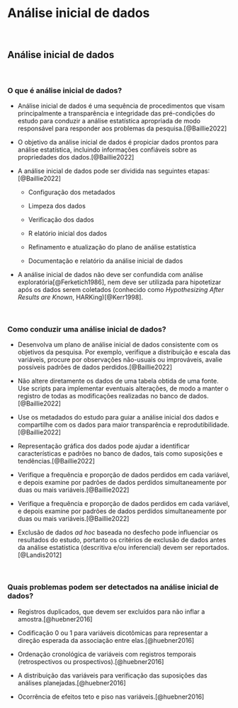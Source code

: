 # **Análise inicial de dados** {#analise-inicial-dados}

<br>

## Análise inicial de dados {#analise-inicial}

<br>

### O que é análise inicial de dados?

-   Análise inicial de dados é uma sequência de procedimentos que visam principalmente a transparência e integridade das pré-condições do estudo para conduzir a análise estatística apropriada de modo responsável para responder aos problemas da pesquisa.[@Baillie2022]

-   O objetivo da análise inicial de dados é propiciar dados prontos para análise estatística, incluindo informações confiáveis sobre as propriedades dos dados.[@Baillie2022]

-   A análise inicial de dados pode ser dividida nas seguintes etapas:[@Baillie2022]

    -   Configuração dos metadados

    -   Limpeza dos dados

    -   Verificação dos dados

    -   R elatório inicial dos dados

    -   Refinamento e atualização do plano de análise estatística

    -   Documentação e relatório da análise inicial de dados

-   A análise inicial de dados não deve ser confundida com análise exploratória[@Ferketich1986], nem deve ser utilizada para hipotetizar após os dados serem coletados (conhecido como *Hypothesizing After Results are Known*, HARKing)[@Kerr1998].

<br>

### Como conduzir uma análise inicial de dados?

-   Desenvolva um plano de análise inicial de dados consistente com os objetivos da pesquisa. Por exemplo, verifique a distribuição e escala das variáveis, procure por observações não-usuais ou improváveis, avalie possíveis padrões de dados perdidos.[@Baillie2022]

-   Não altere diretamente os dados de uma tabela obtida de uma fonte. Use scripts para implementar eventuais alterações, de modo a manter o registro de todas as modificações realizadas no banco de dados.[@Baillie2022]

-   Use os metadados do estudo para guiar a análise inicial dos dados e compartilhe com os dados para maior transparência e reprodutibilidade.[@Baillie2022]

-   Representação gráfica dos dados pode ajudar a identificar características e padrões no banco de dados, tais como suposições e tendências.[@Baillie2022]

-   Verifique a frequência e proporção de dados perdidos em cada variável, e depois examine por padrões de dados perdidos simultaneamente por duas ou mais variáveis.[@Baillie2022]

-   Verifique a frequência e proporção de dados perdidos em cada variável, e depois examine por padrões de dados perdidos simultaneamente por duas ou mais variáveis.[@Baillie2022]

-   Exclusão de dados *ad hoc* baseada no desfecho pode influenciar os resultados do estudo, portanto os critérios de exclusão de dados antes da análise estatística (descritiva e/ou inferencial) devem ser reportados.[@Landis2012]

<br>

### Quais problemas podem ser detectados na análise inicial de dados?

-   Registros duplicados, que devem ser excluídos para não inflar a amostra.[@huebner2016]

-   Codificação 0 ou 1 para variáveis dicotômicas para representar a direção esperada da associação entre elas.[@huebner2016]

-   Ordenação cronológica de variáveis com registros temporais (retrospectivos ou prospectivos).[@huebner2016]

-   A distribuição das variáveis para verificação das suposições das análises planejadas.[@huebner2016]

-   Ocorrência de efeitos teto e piso nas variáveis.[@huebner2016]

<br>
